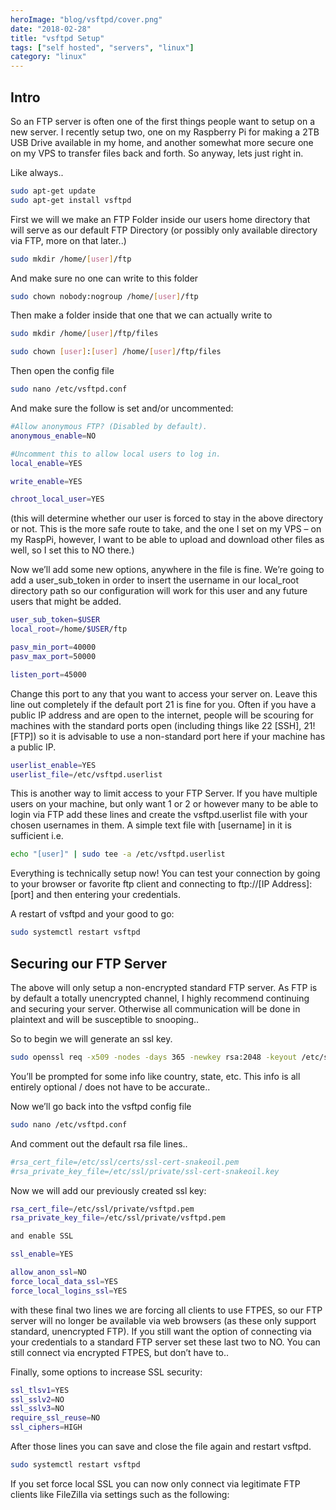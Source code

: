 ```yaml
---
heroImage: "blog/vsftpd/cover.png"
date: "2018-02-28"
title: "vsftpd Setup"
tags: ["self hosted", "servers", "linux"]
category: "linux"
---
```


## Intro

So an FTP server is often one of the first things people want to setup on a new server. I recently setup two, one on my Raspberry Pi for making a 2TB USB Drive available in my home, and another somewhat more secure one on my VPS to transfer files back and forth.
So anyway, lets just right in.

Like always..

```bash
sudo apt-get update
sudo apt-get install vsftpd
```

First we will we make an FTP Folder inside our users home directory that will serve as our default FTP Directory (or possibly only available directory via FTP, more on that later..)

```bash
sudo mkdir /home/[user]/ftp
```

And make sure no one can write to this folder

```bash
sudo chown nobody:nogroup /home/[user]/ftp
```

Then make a folder inside that one that we can actually write to

```bash
sudo mkdir /home/[user]/ftp/files

sudo chown [user]:[user] /home/[user]/ftp/files
```

Then open the config file

```bash
sudo nano /etc/vsftpd.conf
```

And make sure the follow is set and/or uncommented:

```bash
#Allow anonymous FTP? (Disabled by default).
anonymous_enable=NO

#Uncomment this to allow local users to log in.
local_enable=YES

write_enable=YES

chroot_local_user=YES
```

(this will determine whether our user is forced to stay in the above directory or not. This is the more safe route to take, and the one I set on my VPS – on my RaspPi, however, I want to be able to upload and download other files as well, so I set this to NO there.)

Now we’ll add some new options, anywhere in the file is fine. We’re going to add a user_sub_token in order to insert the username in our local_root directory path so our configuration will work for this user and any future users that might be added.

```bash
user_sub_token=$USER
local_root=/home/$USER/ftp

pasv_min_port=40000
pasv_max_port=50000

listen_port=45000
```

Change this port to any that you want to access your server on. Leave this line out completely if the default port 21 is fine for you. Often if you have a public IP address and are open to the internet, people will be scouring for machines with the standard ports open (including things like 22 [SSH], 21! [FTP]) so it is advisable to use a non-standard port here if your machine has a public IP.

```bash
userlist_enable=YES
userlist_file=/etc/vsftpd.userlist
```

This is another way to limit access to your FTP Server. If you have multiple users on your machine, but only want 1 or 2 or however many to be able to login via FTP add these lines and create the vsftpd.userlist file with your chosen usernames in them. A simple text file with [username] in it is sufficient i.e.

```bash
echo "[user]" | sudo tee -a /etc/vsftpd.userlist
```

Everything is technically setup now! You can test your connection by going to your browser or favorite ftp client and connecting to ftp://[IP Address]:[port] and then entering your credentials.

A restart of vsftpd and your good to go:

```bash
sudo systemctl restart vsftpd
```

## Securing our FTP Server

The above will only setup a non-encrypted standard FTP server. As FTP is by default a totally unencrypted channel, I highly recommend continuing and securing your server. Otherwise all communication will be done in plaintext and will be susceptible to snooping..

So to begin we will generate an ssl key.

```bash
sudo openssl req -x509 -nodes -days 365 -newkey rsa:2048 -keyout /etc/ssl/private/vsftpd.pem -out /etc/ssl/private/vsftpd.pem
```

You’ll be prompted for some info like country, state, etc. This info is all entirely optional / does not have to be accurate..

Now we’ll go back into the vsftpd config file

```bash
sudo nano /etc/vsftpd.conf
```

And comment out the default rsa file lines..

```bash
#rsa_cert_file=/etc/ssl/certs/ssl-cert-snakeoil.pem
#rsa_private_key_file=/etc/ssl/private/ssl-cert-snakeoil.key
```

Now we will add our previously created ssl key:

```bash
rsa_cert_file=/etc/ssl/private/vsftpd.pem
rsa_private_key_file=/etc/ssl/private/vsftpd.pem

and enable SSL

ssl_enable=YES

allow_anon_ssl=NO
force_local_data_ssl=YES
force_local_logins_ssl=YES
```

with these final two lines we are forcing all clients to use FTPES, so our FTP server will no longer be available via web browsers (as these only support standard, unencrypted FTP). If you still want the option of connecting via your credentials to a standard FTP server set these last two to NO. You can still connect via encrypted FTPES, but don’t have to..

Finally, some options to increase SSL security:

```bash
ssl_tlsv1=YES
ssl_sslv2=NO
ssl_sslv3=NO
require_ssl_reuse=NO
ssl_ciphers=HIGH
```

After those lines you can save and close the file again and restart vsftpd.

```bash
sudo systemctl restart vsftpd
```

If you set force local SSL you can now only connect via legitimate FTP clients like FileZilla via settings such as the following:
